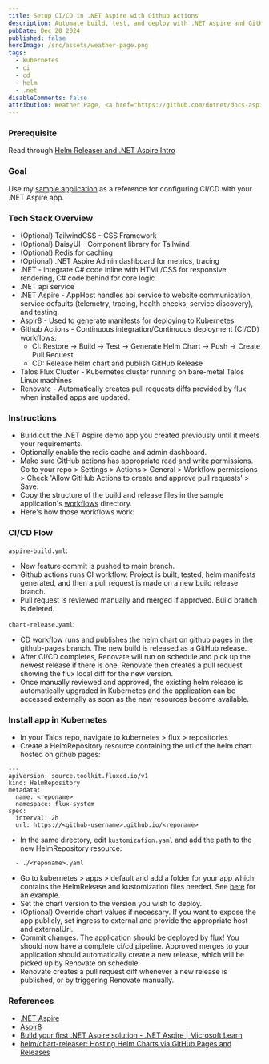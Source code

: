 ```yaml
---
title: Setup CI/CD in .NET Aspire with Github Actions
description: Automate build, test, and deploy with .NET Aspire and GitHub Actions.
pubDate: Dec 20 2024
published: false
heroImage: /src/assets/weather-page.png
tags:
  - kubernetes
  - ci
  - cd
  - helm
  - .net
disableComments: false
attribution: Weather Page, <a href="https://github.com/dotnet/docs-aspire/blob/f8159a16a8acdcb015648d35906e15364f311cc6/docs/get-started/media/weather-page.png">IEvangelist</a>, <a href="https://github.com/dotnet/docs-aspire/blob/main/LICENSE">MIT License</a>, via GitHub
---
```


### Prerequisite
Read through [Helm Releaser and .NET Aspire Intro](../../posts/deploy-aspire-app)

### Goal
Use my [sample application](https://github.com/granth7/etymo/tree/546e21e440e6295820908c53df2dfd735abe21c7) as a reference for configuring CI/CD with your .NET Aspire app.

### Tech Stack Overview

- (Optional) TailwindCSS - CSS Framework
- (Optional) DaisyUI - Component library for Tailwind
- (Optional) Redis for caching
- (Optional) .NET Aspire Admin dashboard for metrics, tracing
- .NET - integrate C# code inline with HTML/CSS for responsive rendering, C# code behind for core logic
- .NET api service
- .NET Aspire - AppHost handles api service to website communication, service defaults (telemetry, tracing, health checks, service discovery), and testing.
- [Aspir8](https://prom3theu5.github.io/aspirational-manifests/getting-started.html) - Used to generate manifests for deploying to Kubernetes
- Github Actions - Continuous integration/Continuous deployment (CI/CD) workflows:
	- CI: Restore -> Build -> Test -> Generate Helm Chart -> Push -> Create Pull Request
	- CD: Release helm chart and publish GitHub Release 
- Talos Flux Cluster - Kubernetes cluster running on bare-metal Talos Linux machines
- Renovate - Automatically creates pull requests diffs provided by flux when installed apps are updated. 

### Instructions
- Build out the .NET Aspire demo app you created previously until it meets your requirements.
- Optionally enable the redis cache and admin dashboard.
- Make sure GitHub actions has appropriate read and write permissions. Go to your repo > Settings > Actions > General > Workflow permissions > Check 'Allow GitHub Actions to create and approve pull requests' > Save.
- Copy the structure of the build and release files in the sample application's [workflows](https://github.com/granth7/etymo/tree/546e21e440e6295820908c53df2dfd735abe21c7/.github/workflows) directory.
- Here's how those workflows work:

### CI/CD Flow
`aspire-build.yml`:
- New feature commit is pushed to main branch.
- Github actions runs CI workflow: Project is built, tested, helm manifests generated, and then a pull request is made on a new build release branch.
- Pull request is reviewed manually and merged if approved. Build branch is deleted.

`chart-release.yaml`:
- CD workflow runs and publishes the helm chart on github pages in the github-pages branch. The new build is released as a GitHub release.
- After CI/CD completes, Renovate will run on schedule and pick up the newest release if there is one. Renovate then creates a pull request showing the flux local diff for the new version.
- Once manually reviewed and approved, the existing helm release is automatically upgraded in Kubernetes and the application can be accessed externally as soon as the new resources become available. 

### Install app in Kubernetes
- In your Talos repo, navigate to kubernetes > flux > repositories
- Create a HelmRepository resource containing the url of the helm chart hosted on github pages:
```
---
apiVersion: source.toolkit.fluxcd.io/v1
kind: HelmRepository
metadata:
  name: <reponame>
  namespace: flux-system
spec:
  interval: 2h
  url: https://<github-username>.github.io/<reponame>
```
- In the same directory, edit `kustomization.yaml` and add the path to the new HelmRepository resource:
```
  - ./<reponame>.yaml
```
- Go to kubernetes > apps > default and add a folder for your app which contains the HelmRelease and kustomization files needed. See [here](https://github.com/granth7/talos-flux-cluster/tree/0b028b66e38670904be9a8e6d27cd251d7e2f46e/kubernetes/apps/default/etymo) for an example.
- Set the chart version to the version you wish to deploy.
- (Optional) Override chart values if necessary. If you want to expose the app publicly, set ingress to external and provide the appropriate host and externalUrl.
- Commit changes. The application should be deployed by flux! You should now have a complete ci/cd pipeline. Approved merges to your application should automatically create a new release, which will be picked up by Renovate on schedule.
- Renovate creates a pull request diff whenever a new release is published, or by triggering Renovate manually. 


### References 
- [.NET Aspire](https://learn.microsoft.com/en-us/dotnet/aspire/get-started/aspire-overview) 
- [Aspir8](https://prom3theu5.github.io/aspirational-manifests/getting-started.html)
- [Build your first .NET Aspire solution - .NET Aspire | Microsoft Learn](https://learn.microsoft.com/en-us/dotnet/aspire/get-started/build-your-first-aspire-app?pivots=visual-studio)
- [helm/chart-releaser: Hosting Helm Charts via GitHub Pages and Releases](https://github.com/helm/chart-releaser)
